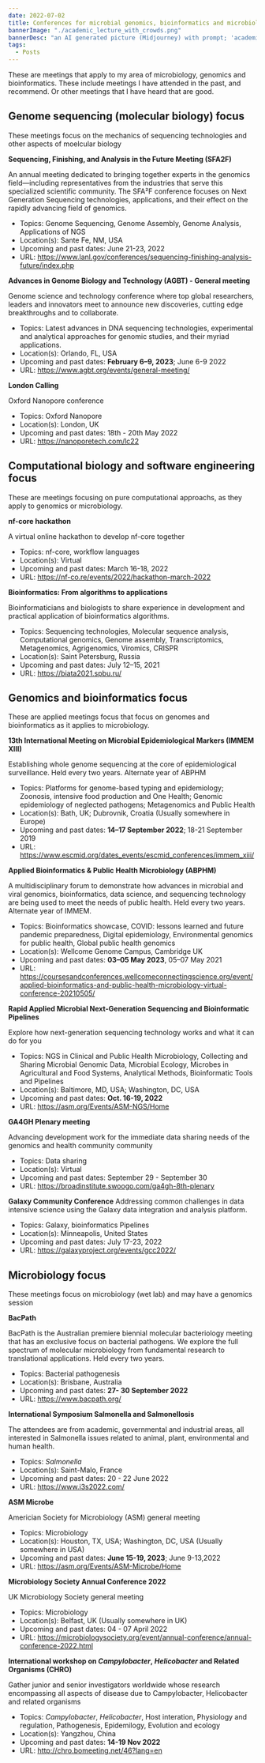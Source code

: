 ```yaml
---
date: 2022-07-02
title: Conferences for microbial genomics, bioinformatics and microbiology
bannerImage: "./academic_lecture_with_crowds.png"
bannerDesc: "an AI generated picture (Midjourney) with prompt; 'academic lecture  with crowds :: interior :: in blue by vermeer'. You can share and adapt this image following a CC BY-SA 4.0 licence."
tags:
  - Posts
---
```


These are meetings that apply to my area of microbiology, genomics and bioinformatics.
These include meetings I have attended in the past, and recommend. Or other meetings that I have heard that are good.

## Genome sequencing (molecular biology) focus

These meetings focus on the mechanics of sequencing technologies and other aspects of moelcular biology

**Sequencing, Finishing, and Analysis in the Future Meeting (SFA2F)**

An annual meeting dedicated to bringing together experts in the genomics field—including representatives from the
industries that serve this specialized scientific community. The SFA²F conference focuses on Next Generation
Sequencing technologies, applications, and their effect on the rapidly advancing field of genomics.

- Topics: Genome Sequencing, Genome Assembly, Genome Analysis, Applications of NGS
- Location(s): Sante Fe, NM, USA
- Upcoming and past dates: June 21-23, 2022
- URL: https://www.lanl.gov/conferences/sequencing-finishing-analysis-future/index.php

**Advances in Genome Biology and Technology (AGBT) - General meeting**

Genome science and technology conference where top global researchers, leaders and innovators meet to
announce new discoveries, cutting edge breakthroughs and to collaborate.

- Topics: Latest advances in DNA sequencing technologies, experimental and analytical approaches
  for genomic studies, and their myriad applications.
- Location(s): Orlando, FL, USA
- Upcoming and past dates: **February 6–9, 2023**; June 6-9 2022
- URL: https://www.agbt.org/events/general-meeting/

**London Calling**

Oxford Nanopore conference

- Topics: Oxford Nanopore
- Location(s): London, UK
- Upcoming and past dates: 18th - 20th May 2022
- URL: https://nanoporetech.com/lc22

## Computational biology and software engineering focus

These are meetings focusing on pure computational approachs, as they apply to genomics or microbiology.

**nf-core hackathon**

A virtual online hackathon to develop nf-core together

- Topics: nf-core, workflow languages
- Location(s): Virtual
- Upcoming and past dates: March 16-18, 2022
- URL: https://nf-co.re/events/2022/hackathon-march-2022

**Bioinformatics: From algorithms to applications**

Bioinformaticians and biologists to share experience in development and practical application of bioinformatics algorithms.

- Topics: Sequencing technologies, Molecular sequence analysis, Computational genomics, Genome assembly, Transcriptomics, Metagenomics, Agrigenomics, Viromics, CRISPR
- Location(s): Saint Petersburg, Russia
- Upcoming and past dates: July 12–15, 2021
- URL: https://biata2021.spbu.ru/

## Genomics and bioinformatics focus

These are applied meetings focus that focus on genomes and bioinformatics as it applies to microbiology.

**13th International Meeting on Microbial Epidemiological Markers (IMMEM XIII)**

Establishing whole genome sequencing at the core of epidemiological surveillance. Held every two years. Alternate year of ABPHM

- Topics: Platforms for genome-based typing and epidemiology; Zoonosis, intensive food production and One Health; Genomic epidemiology of neglected pathogens; Metagenomics and Public Health
- Location(s): Bath, UK; Dubrovnik, Croatia (Usually somewhere in Europe)
- Upcoming and past dates: **14–17 September 2022**; 18-21 September 2019
- URL: https://www.escmid.org/dates_events/escmid_conferences/immem_xiii/

**Applied Bioinformatics & Public Health Microbiology (ABPHM)**

A multidisciplinary forum to demonstrate how advances in microbial and viral genomics, bioinformatics, data science, and sequencing technology are being used to meet the needs of public health.
Held every two years. Alternate year of IMMEM.

- Topics: Bioinformatics showcase, COVID: lessons learned and future pandemic preparedness, Digital epidemiology, Environmental genomics for public health, Global public health genomics
- Location(s): Wellcome Genome Campus, Cambridge UK
- Upcoming and past dates: **03–05 May 2023**, 05–07 May 2021
- URL: https://coursesandconferences.wellcomeconnectingscience.org/event/applied-bioinformatics-and-public-health-microbiology-virtual-conference-20210505/

**Rapid Applied Microbial Next-Generation Sequencing and Bioinformatic Pipelines**

Explore how next-generation sequencing technology works and what it can do for you

- Topics: NGS in Clinical and Public Health Microbiology, Collecting and Sharing Microbial Genomic Data, Microbial Ecology, Microbes in Agricultural and Food Systems, Analytical Methods, Bioinformatic Tools and Pipelines ​
- Location(s): Baltimore, MD, USA; Washington, DC, USA
- Upcoming and past dates: **Oct. 16-19, 2022**
- URL: https://asm.org/Events/ASM-NGS/Home

**GA4GH Plenary meeting**

Advancing development work for the immediate data sharing needs of the genomics and health community community

- Topics: Data sharing
- Location(s): Virtual
- Upcoming and past dates: September 29 - September 30
- URL: https://broadinstitute.swoogo.com/ga4gh-8th-plenary

**Galaxy Community Conference**
Addressing common challenges in data intensive science using the Galaxy data integration and analysis platform.

- Topics: Galaxy, bioinformatics Pipelines
- Location(s): Minneapolis, United States
- Upcoming and past dates: July 17-23, 2022
- URL: https://galaxyproject.org/events/gcc2022/

## Microbiology focus

These meetings focus on microbiology (wet lab) and may have a genomics session

**BacPath**

BacPath is the Australian premiere biennial molecular bacteriology meeting that has an exclusive focus on bacterial pathogens.
We explore the full spectrum of molecular microbiology from fundamental research to translational applications. Held every two years.

- Topics: Bacterial pathogenesis
- Location(s): Brisbane, Australia
- Upcoming and past dates: **27- 30 September 2022**
- URL: https://www.bacpath.org/

**International Symposium Salmonella and Salmonellosis**

The attendees are from academic, governmental and industrial areas, all interested in Salmonella issues related to animal, plant, environmental and human health.

- Topics: _Salmonella_
- Location(s): Saint-Malo, France
- Upcoming and past dates: 20 - 22 June 2022
- URL: https://www.i3s2022.com/

**ASM Microbe**

Americian Society for Microbiology (ASM) general meeting

- Topics: Microbiology
- Location(s): Houston, TX, USA; Washington, DC, USA (Usually somewhere in USA)
- Upcoming and past dates: **June 15-19, 2023**; June 9-13,2022
- URL: https://asm.org/Events/ASM-Microbe/Home

**Microbiology Society Annual Conference 2022**

UK Microbiology Society general meeting

- Topics: Microbiology
- Location(s): Belfast, UK (Usually somewhere in UK)
- Upcoming and past dates: 04 - 07 April 2022
- URL: https://microbiologysociety.org/event/annual-conference/annual-conference-2022.html

**International workshop on *Campylobacter*, *Helicobacter* and Related Organisms (CHRO)**

Gather junior and senior investigators worldwide whose research encompassing all aspects of disease due to Campylobacter, Helicobacter and related organisms

- Topics: _Campylobacter_, *Helicobacter*, Host interation, Physiology and regulation, Pathogenesis, Epidemilogy, Evolution and ecology
- Location(s): Yangzhou, China
- Upcoming and past dates: **14-19 Nov 2022**
- URL: http://chro.bomeeting.net/46?lang=en
